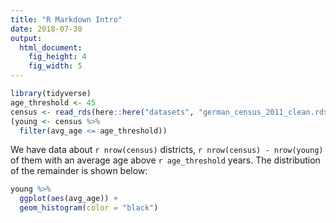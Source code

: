 ---
title: "R Markdown Intro"
date: 2018-07-30
output: 
  html_document: 
    fig_height: 4
    fig_width: 5
---

```{r analysis, message = FALSE}
library(tidyverse)
age_threshold <- 45
census <- read_rds(here::here("datasets", "german_census_2011_clean.rds")) 
(young <- census %>%
  filter(avg_age <= age_threshold))
```

We have data about `r nrow(census)` districts, 
`r nrow(census) - nrow(young)` of them with an 
average age above `r age_threshold` years. The 
distribution of the remainder is shown below:

```{r, echo = FALSE}
young %>% 
  ggplot(aes(avg_age)) + 
  geom_histogram(color = "black")
```